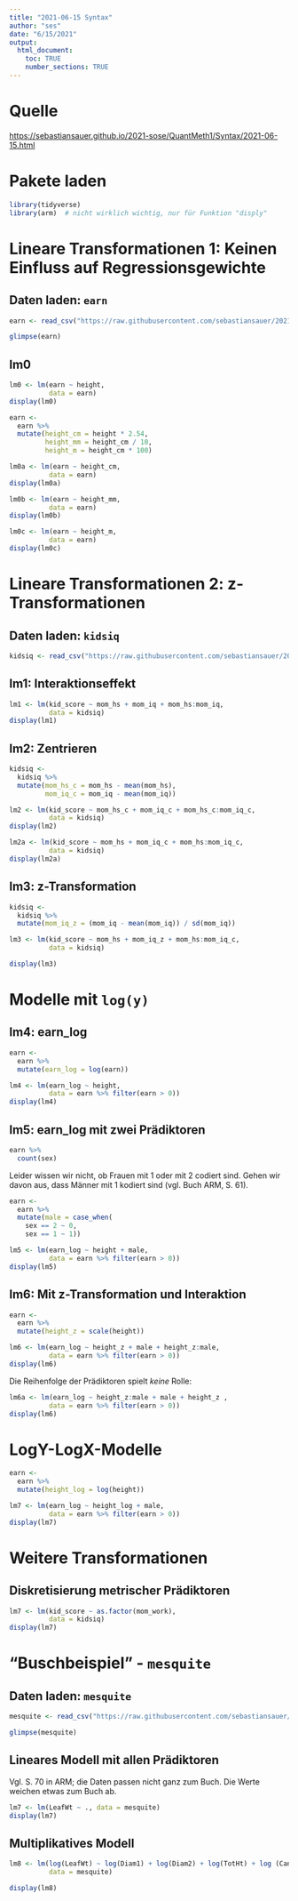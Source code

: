 ```yaml
---
title: "2021-06-15 Syntax"
author: "ses"
date: "6/15/2021"
output: 
  html_document:
    toc: TRUE
    number_sections: TRUE
---
```


# Quelle

<https://sebastiansauer.github.io/2021-sose/QuantMeth1/Syntax/2021-06-15.html>



# Pakete laden

```r
library(tidyverse)
library(arm)  # nicht wirklich wichtig, nur für Funktion "disply"
```


# Lineare Transformationen 1: Keinen Einfluss auf Regressionsgewichte



## Daten laden: `earn`


```r
earn <- read_csv("https://raw.githubusercontent.com/sebastiansauer/2021-sose/master/data/ARM/heights.csv")
```

```r
glimpse(earn)
```


## lm0

```r
lm0 <- lm(earn ~ height, 
          data = earn)
display(lm0)
```


```r
earn <-
  earn %>% 
  mutate(height_cm = height * 2.54,
         height_mm = height_cm / 10,
         height_m = height_cm * 100)
```

```r
lm0a <- lm(earn ~ height_cm, 
          data = earn)
display(lm0a)
```


```r
lm0b <- lm(earn ~ height_mm, 
          data = earn)
display(lm0b)
```


```r
lm0c <- lm(earn ~ height_m, 
          data = earn)
display(lm0c)
```


# Lineare Transformationen 2: z-Transformationen


## Daten laden: `kidsiq`


```r
kidsiq <- read_csv("https://raw.githubusercontent.com/sebastiansauer/2021-sose/master/data/ARM/kidsiq.csv")
```

## lm1: Interaktionseffekt

```r
lm1 <- lm(kid_score ~ mom_hs + mom_iq + mom_hs:mom_iq,
          data = kidsiq)
display(lm1)
```



## lm2: Zentrieren 

```r
kidsiq <-
  kidsiq %>% 
  mutate(mom_hs_c = mom_hs - mean(mom_hs),
         mom_iq_c = mom_iq - mean(mom_iq))
```



```r
lm2 <- lm(kid_score ~ mom_hs_c + mom_iq_c + mom_hs_c:mom_iq_c,
          data = kidsiq)
display(lm2)
```


```r
lm2a <- lm(kid_score ~ mom_hs + mom_iq_c + mom_hs:mom_iq_c,
          data = kidsiq)
display(lm2a)
```



## lm3: z-Transformation


```r
kidsiq <-
  kidsiq %>% 
  mutate(mom_iq_z = (mom_iq - mean(mom_iq)) / sd(mom_iq))
```


```r
lm3 <- lm(kid_score ~ mom_hs + mom_iq_z + mom_hs:mom_iq_c, 
          data = kidsiq)

display(lm3)
```


# Modelle mit `log(y)`




## lm4: earn_log


```r
earn <-
  earn %>% 
  mutate(earn_log = log(earn))
```


```r
lm4 <- lm(earn_log ~ height, 
          data = earn %>% filter(earn > 0))
display(lm4)
```


## lm5: earn_log mit zwei Prädiktoren

```r
earn %>% 
  count(sex)
```

Leider wissen wir nicht, ob Frauen mit 1 oder mit 2 codiert sind. Gehen wir davon aus, dass Männer mit 1 kodiert sind (vgl. Buch ARM, S. 61).

```r
earn <-
  earn %>% 
  mutate(male = case_when(
    sex == 2 ~ 0,
    sex == 1 ~ 1))
```



```r
lm5 <- lm(earn_log ~ height + male,
          data = earn %>% filter(earn > 0))
display(lm5)
```


## lm6: Mit z-Transformation und Interaktion

```r
earn <-
  earn %>% 
  mutate(height_z = scale(height))
```


```r
lm6 <- lm(earn_log ~ height_z + male + height_z:male,
          data = earn %>% filter(earn > 0))
display(lm6)
```

Die Reihenfolge der Prädiktoren spielt *keine* Rolle:

```r
lm6a <- lm(earn_log ~ height_z:male + male + height_z ,
          data = earn %>% filter(earn > 0))
display(lm6)
```


# LogY-LogX-Modelle

```r
earn <-
  earn %>% 
  mutate(height_log = log(height))
```


```r
lm7 <- lm(earn_log ~ height_log + male,
          data = earn %>% filter(earn > 0))
display(lm7)
```



# Weitere Transformationen

## Diskretisierung metrischer Prädiktoren

```r
lm7 <- lm(kid_score ~ as.factor(mom_work),
          data = kidsiq)
display(lm7)
```


# "Buschbeispiel" - `mesquite`

## Daten laden: `mesquite`

```r
mesquite <- read_csv("https://raw.githubusercontent.com/sebastiansauer/2021-sose/master/data/ARM/mesquite.csv")
```

```r
glimpse(mesquite)
```

## Lineares Modell mit allen Prädiktoren

Vgl. S. 70 in ARM; die Daten passen nicht ganz zum Buch. Die Werte weichen etwas zum Buch ab.

```r
lm7 <- lm(LeafWt ~ ., data = mesquite)
display(lm7)
```


## Multiplikatives Modell

```r
lm8 <- lm(log(LeafWt) ~ log(Diam1) + log(Diam2) + log(TotHt) + log (CanHt) + log(Dens) + Group,
          data = mesquite)

display(lm8)
```



